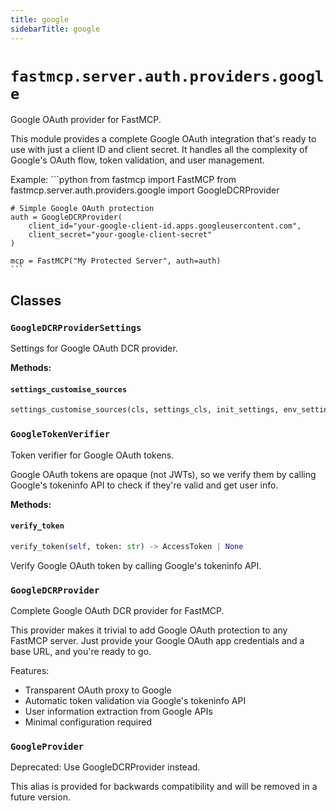 ```yaml
---
title: google
sidebarTitle: google
---
```


# `fastmcp.server.auth.providers.google`


Google OAuth provider for FastMCP.

This module provides a complete Google OAuth integration that's ready to use
with just a client ID and client secret. It handles all the complexity of
Google's OAuth flow, token validation, and user management.

Example:
    ```python
    from fastmcp import FastMCP
    from fastmcp.server.auth.providers.google import GoogleDCRProvider

    # Simple Google OAuth protection
    auth = GoogleDCRProvider(
        client_id="your-google-client-id.apps.googleusercontent.com",
        client_secret="your-google-client-secret"
    )

    mcp = FastMCP("My Protected Server", auth=auth)
    ```


## Classes

### `GoogleDCRProviderSettings` <sup><a href="https://github.com/jlowin/fastmcp/blob/main/src/fastmcp/server/auth/providers/google.py#L48" target="_blank"><Icon icon="github" style="width: 14px; height: 14px;" /></a></sup>


Settings for Google OAuth DCR provider.


**Methods:**

#### `settings_customise_sources` <sup><a href="https://github.com/jlowin/fastmcp/blob/main/src/fastmcp/server/auth/providers/google.py#L59" target="_blank"><Icon icon="github" style="width: 14px; height: 14px;" /></a></sup>

```python
settings_customise_sources(cls, settings_cls, init_settings, env_settings, dotenv_settings, file_secret_settings)
```

### `GoogleTokenVerifier` <sup><a href="https://github.com/jlowin/fastmcp/blob/main/src/fastmcp/server/auth/providers/google.py#L89" target="_blank"><Icon icon="github" style="width: 14px; height: 14px;" /></a></sup>


Token verifier for Google OAuth tokens.

Google OAuth tokens are opaque (not JWTs), so we verify them
by calling Google's tokeninfo API to check if they're valid and get user info.


**Methods:**

#### `verify_token` <sup><a href="https://github.com/jlowin/fastmcp/blob/main/src/fastmcp/server/auth/providers/google.py#L111" target="_blank"><Icon icon="github" style="width: 14px; height: 14px;" /></a></sup>

```python
verify_token(self, token: str) -> AccessToken | None
```

Verify Google OAuth token by calling Google's tokeninfo API.


### `GoogleDCRProvider` <sup><a href="https://github.com/jlowin/fastmcp/blob/main/src/fastmcp/server/auth/providers/google.py#L208" target="_blank"><Icon icon="github" style="width: 14px; height: 14px;" /></a></sup>


Complete Google OAuth DCR provider for FastMCP.

This provider makes it trivial to add Google OAuth protection to any
FastMCP server. Just provide your Google OAuth app credentials and
a base URL, and you're ready to go.

Features:
- Transparent OAuth proxy to Google
- Automatic token validation via Google's tokeninfo API
- User information extraction from Google APIs
- Minimal configuration required


### `GoogleProvider` <sup><a href="https://github.com/jlowin/fastmcp/blob/main/src/fastmcp/server/auth/providers/google.py#L339" target="_blank"><Icon icon="github" style="width: 14px; height: 14px;" /></a></sup>


Deprecated: Use GoogleDCRProvider instead.

This alias is provided for backwards compatibility and will be removed in a future version.


